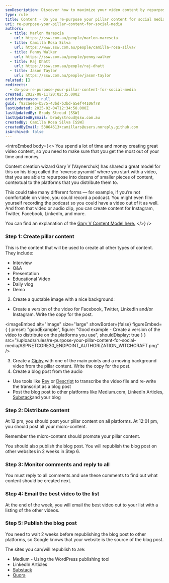 ```yaml
---
seoDescription: Discover how to maximize your video content by repurposing pillar content into engaging micro-content for Instagram, Twitter, Facebook, and LinkedIn.
type: rule
title: Content - Do you re-purpose your pillar content for social media?
uri: re-purpose-your-pillar-content-for-social-media
authors:
  - title: Marlon Marescia
    url: https://ssw.com.au/people/marlon-marescia
  - title: Camilla Rosa Silva
    url: https://www.ssw.com.au/people/camilla-rosa-silva/
  - title: Penny Walker
    url: https://ssw.com.au/people/penny-walker
  - title: Raj Dhatt
    url: https://ssw.com.au/people/raj-dhatt
  - title: Jason Taylor
    url: https://ssw.com.au/people/jason-taylor
related: []
redirects:
  - do-you-re-purpose-your-pillar-content-for-social-media
created: 2022-08-11T20:02:35.000Z
archivedreason: null
guid: f92caee6-b575-43bd-b3bd-a5ef44106f78
lastUpdated: 2025-02-04T12:34:58.000Z
lastUpdatedBy: Brady Stroud [SSW]
lastUpdatedByEmail: bradystroud@ssw.com.au
createdBy: Camilla Rosa Silva [SSW]
createdByEmail: 53064613+camillars@users.noreply.github.com
isArchived: false
---
```

<introEmbed
  body={<>
You spend a lot of time and money creating great video content, so you need to make sure that you get the most out of your time and money.

Content creation wizard Gary V (Vaynerchuk) has shared a great model for this on his blog called the 'reverse pyramid' where you start with a video, that you are able to repurpose into dozens of smaller pieces of content, contextual to the platforms that you distribute them to.

This could take many different forms — for example, if you’re not comfortable on video, you could record a podcast. You might even film yourself recording the podcast so you could have a video out of it as well. And from that video or audio clip, you can create content for Instagram, Twitter, Facebook, LinkedIn, and more.

You can find an explanation of the [Gary V Content Model here.](https://www.garyvaynerchuk.com/how-to-create-64-pieces-of-content-in-a-day)
  </>}
/>
### Step 1: Create pillar content

This is the content that will be used to create all other types of content. They include:

* Interview
* Q&A
* Presentation
* Educational Video
* Daily vlog
* Demo

<youtubeEmbed url="https://www.youtube.com/embed/1fpIynISxnM" description="Video: An example of a smaller video you can be used to drive traffic to your YouTube Channel" />

2. Create a quotable image with a nice background:

* Create a version of the video for Facebook, Twitter, LinkedIn and/or Instagram. Write the copy for the post.

<imageEmbed
  alt="Image"
  size="large"
  showBorder={false}
  figureEmbed={ {
    preset: "goodExample",
    figure: "Good example - Create a version of the video to distribute on the platforms you use",
    shouldDisplay: true
  } }
  src="/uploads/rules/re-purpose-your-pillar-content-for-social-media/ASPNETCORE30_ENDPOINT_AUTHORIZATION_WITCHCRAFT.png"
/>

3. Create a [Giphy](https://giphy.com/) with one of the main points and a moving background video from the pillar content. Write the copy for the post.
4. Create a blog post from the audio

* Use tools like [Rev](https://www.rev.com) or [Descript](https://www.descript.com/) to transcribe the video file and re-write the transcript as a blog post
* Post the blog post to other platforms like Medium.com, LinkedIn Articles, [Substack](https://substack.com/)and your blog

### Step 2: Distribute content

At 12 pm, you should post your pillar content on all platforms. At 12:01 pm, you should post all your micro-content.

Remember the micro-content should promote your pillar content.

You should also publish the blog post. You will republish the blog post on other websites in 2 weeks in Step 6.

### Step 3: Monitor comments and reply to all

You must reply to all comments and use these comments to find out what content should be created next.

### Step 4: Email the best video to the list

At the end of the week, you will email the best video out to your list with a listing of the other videos.

### Step 5: Publish the blog post

You need to wait 2 weeks before republishing the blog post to other platforms, so Google knows that your website is the source of the blog post.

The sites you can/will republish to are:

* Medium - Using the WordPress publishing tool
* LinkedIn Articles
* [Substack](https://substack.com/)
* [Quora](https://www.quora.com/)
